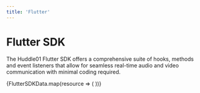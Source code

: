 ```yaml
---
title: 'Flutter'
---
```



# Flutter SDK

The Huddle01 Flutter SDK offers a comprehensive suite of hooks, methods and event listeners that allow for seamless real-time audio and video communication with minimal coding required.

<div className="my-16 xl:max-w-none">
  <div className="not-prose mt-4 grid grid-cols-1 gap-8 sm:grid-cols-2 xl:grid-cols-3">
    {FlutterSDKData.map(resource => (
      <GradientCard key={resource.href} resource={resource} />
    ))}
  </div>
</div>

